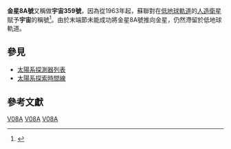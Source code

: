 {{Infobox_Spacecraft
| Name = 金星8A號
| Image = 
| Caption = 金星8A號
| Organization = {{USSR}}
| Major_Contractors = [[設計局|Lavochkin設計局]]
| Mission_Type = 登陸
| Satellite_Of = [[金星|金星]]
| Orbital_Insertion_Date = 
| Launch = 1970年8月17日 
| Launch_Vehicle = [[閃電號運載火箭|閃電號運載火箭]]-M
| Decay = 
| Mission_Duration = 1970年8月22日
| NSSDC_ID = 1970-065A
| Webpage = 
| Mass = {{convert|1180|kg|lb}}
| Power = 
| Orbital_elements = 
| Semimajor_Axis = 
| Eccentricity = 
| Inclination = 
| Orbital_Period = 
| Apoapsis = 
| Periapsis = 
| Orbits = 
}}
'''金星8A號'''又稱做'''宇宙359號'''，因為從1963年起，蘇聯對在[[低地球軌道|低地球軌道]]的[[人造衛星|人造衛星]]賦予'''宇宙'''的稱號<ref>{{Cite web |url=http://nssdc.gsfc.nasa.gov/nmc/spacecraftDisplay.do?id=1970-065A |title=存档副本 |accessdate=2011-10-24 |archive-date=2012-01-24 |archive-url=https://web.archive.org/web/20120124193335/http://nssdc.gsfc.nasa.gov/nmc/spacecraftDisplay.do?id=1970-065A |dead-url=no }}</ref>。由於末端節未能成功將金星8A號推向金星，仍然滯留於低地球軌道。
==參見==
*[[太陽系探測器列表|太陽系探測器列表]]
*[[太陽系探索時間線|太陽系探索時間線]]
==參考文獻==
{{reflist}}


{{金星計畫}}
{{金星任務}}

[[Category:金星|V08A]]
[[Category:金星探測器|V08A]]
[[Category:探测器|V08A]]